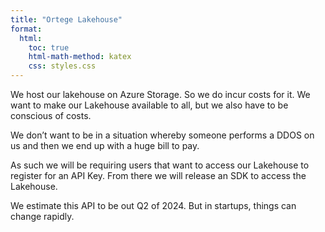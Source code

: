 ```yaml
---
title: "Ortege Lakehouse"
format:
  html:
    toc: true
    html-math-method: katex
    css: styles.css
---
```


We host our lakehouse on Azure Storage. So we do incur costs for it. We want to make our Lakehouse available to all, but we also have to be conscious of costs. 

We don't want to be in a situation whereby someone performs a DDOS on us and then we end up with a huge bill to pay. 

As such we will be requiring users that want to access our Lakehouse to register for an API Key. From there we will release an SDK to access the Lakehouse. 

We estimate this API to be out Q2 of 2024. But in startups, things can change rapidly. 